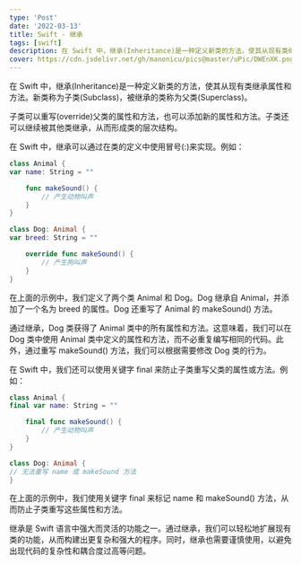 ```yaml
---
type: 'Post'
date: '2022-03-13'
title: Swift - 继承
tags: [swift]
description: 在 Swift 中，继承(Inheritance)是一种定义新类的方法，使其从现有类继承属性和方法。新类称为子类(Subclass)，被继承的类称为父类(Superclass)。
cover: https://cdn.jsdelivr.net/gh/manonicu/pics@master/uPic/DWEnXK.png
---
```


在 Swift 中，继承(Inheritance)是一种定义新类的方法，使其从现有类继承属性和方法。新类称为子类(Subclass)，被继承的类称为父类(Superclass)。

子类可以重写(override)父类的属性和方法，也可以添加新的属性和方法。子类还可以继续被其他类继承，从而形成类的层次结构。

在 Swift 中，继承可以通过在类的定义中使用冒号(:)来实现。例如：

```swift
class Animal {
var name: String = ""

    func makeSound() {
        // 产生动物叫声
    }
}

class Dog: Animal {
var breed: String = ""

    override func makeSound() {
        // 产生狗叫声
    }
}
```

在上面的示例中，我们定义了两个类 Animal 和 Dog。Dog 继承自 Animal，并添加了一个名为 breed 的属性。Dog 还重写了 Animal 的 makeSound() 方法。

通过继承，Dog 类获得了 Animal 类中的所有属性和方法。这意味着，我们可以在 Dog 类中使用 Animal 类中定义的属性和方法，而不必重复编写相同的代码。此外，通过重写 makeSound() 方法，我们可以根据需要修改 Dog 类的行为。

在 Swift 中，我们还可以使用关键字 final 来防止子类重写父类的属性或方法。例如：

```swift
class Animal {
final var name: String = ""

    final func makeSound() {
        // 产生动物叫声
    }
}

class Dog: Animal {
// 无法重写 name 或 makeSound 方法
}
```

在上面的示例中，我们使用关键字 final 来标记 name 和 makeSound() 方法，从而防止子类重写这些属性和方法。

继承是 Swift 语言中强大而灵活的功能之一。通过继承，我们可以轻松地扩展现有类的功能，从而构建出更复杂和强大的程序。同时，继承也需要谨慎使用，以避免出现代码的复杂性和耦合度过高等问题。
